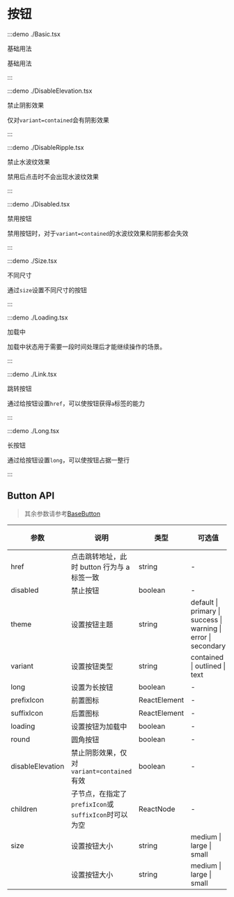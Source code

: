 # 按钮

:::demo ./Basic.tsx

基础用法

基础用法

:::

:::demo ./DisableElevation.tsx

禁止阴影效果

仅对`variant=contained`会有阴影效果

:::

:::demo ./DisableRipple.tsx

禁止水波纹效果

禁用后点击时不会出现水波纹效果

:::

:::demo ./Disabled.tsx

禁用按钮

禁用按钮时，对于`variant=contained`的水波纹效果和阴影都会失效

:::

:::demo ./Size.tsx

不同尺寸

通过`size`设置不同尺寸的按钮

:::

:::demo ./Loading.tsx

加载中

加载中状态用于需要一段时间处理后才能继续操作的场景。

:::

:::demo ./Link.tsx

跳转按钮

通过给按钮设置`href`，可以使按钮获得`a`标签的能力

:::

:::demo ./Long.tsx

长按钮

通过给按钮设置`long`，可以使按钮占据一整行

:::

## Button API

> 其余参数请参考[BaseButton](/BaseButton)

| 参数 | 说明 | 类型 | 可选值 | 默认值 | 是否必填 |
| --- | --- | --- | --- | --- | --- |
| href | 点击跳转地址，此时 button 行为与 a 标签一致 | string | - | - | false |
| disabled | 禁止按钮 | boolean | - | false | false |
| theme | 设置按钮主题 | string | default &#x007c; primary &#x007c; success &#x007c; warning &#x007c; error &#x007c; secondary | default | false |
| variant | 设置按钮类型 | string | contained &#x007c; outlined &#x007c; text | contained | false |
| long | 设置为长按钮 | boolean | - | false | false |
| prefixIcon | 前置图标 | ReactElement | - | - | false |
| suffixIcon | 后置图标 | ReactElement | - | - | false |
| loading | 设置按钮为加载中 | boolean | - | - | false |
| round | 圆角按钮 | boolean | - | - | false |
| disableElevation | 禁止阴影效果，仅对`variant=contained`有效 | boolean | - | - | false |
| children | 子节点，在指定了`prefixIcon`或`suffixIcon`时可以为空 | ReactNode | - | - | false |
| size | 设置按钮大小 | string | medium &#x007c; large &#x007c; small | middle | false |
|  | 设置按钮大小 | string | medium &#x007c; large &#x007c; small | middle | false |
